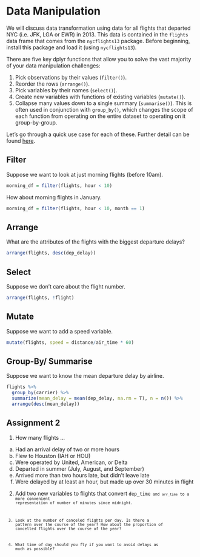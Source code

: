 # Data Manipulation

We will discuss data transformation using data for all flights that departed NYC (i.e. JFK, LGA or EWR) in 2013. This data is contained in the <code>flights</code> data frame that comes from the <code>nycflights13</code> package. Before beginning, install this package and load it (using <code>nycflights13</code>).

There are five key dplyr functions that allow you to solve the vast majority of your data manipulation challenges:

1. Pick observations by their values (<code>filter()</code>).
2. Reorder the rows (<code>arrange()</code>).
3. Pick variables by their names (<code>select()</code>).
4. Create new variables with functions of existing variables (<code>mutate()</code>).
5. Collapse many values down to a single summary (<code>summarise()</code>). This is often used in conjunction with <code>group_by()</code>, which changes the scope of each function from operating on the entire dataset to operating on it group-by-group.

Let's go through a quick use case for each of these. Further detail can be found [here](https://r4ds.had.co.nz/transform.html).

## Filter

Suppose we want to look at just morning flights (before 10am).

```r
morning_df = filter(flights, hour < 10)
```

How about morning flights in January. 

```r
morning_df = filter(flights, hour < 10, month == 1)
```

## Arrange

What are the attributes of the flights with the biggest departure delays?

```r
arrange(flights, desc(dep_delay))
```

## Select

Suppose we don't care about the flight number. 

```r
arrange(flights, !flight)
```

## Mutate

Suppose we want to add a speed variable.

```r
mutate(flights, speed = distance/air_time * 60)
```

## Group-By/ Summarise

Suppose we want to know the mean departure delay by airline.

```r
flights %>% 
  group_by(carrier) %>% 
  summarize(mean_delay = mean(dep_delay, na.rm = T), n = n()) %>% 
  arrange(desc(mean_delay))
```


## Assignment 2

1. How many flights ... 

a. Had an arrival delay of two or more hours
b. Flew to Houston (IAH or HOU)
c. Were operated by United, American, or Delta
d. Departed in summer (July, August, and September)
e. Arrived more than two hours late, but didn’t leave late
f. Were delayed by at least an hour, but made up over 30 minutes in flight

2. Add two new variables to flights that convert <code>dep_time<code> and <code>arr_time</code> to a more convenient representation of number of minutes since midnight.

3. Look at the number of canceled flights per day. Is there a pattern over the course of the year? How about the proportion of cancelled flights over the course of the year?

4. What time of day should you fly if you want to avoid delays as much as possible?



